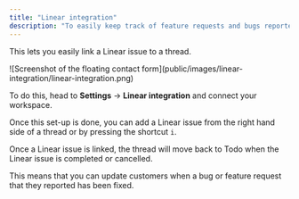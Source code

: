 ```yaml
---
title: "Linear integration"
description: "To easily keep track of feature requests and bugs reported in Plain, you can connect your Linear workspace with Plain."
---
```


This lets you easily link a Linear issue to a thread.

<Frame>![Screenshot of the floating contact form](public/images/linear-integration/linear-integration.png)</Frame>

To do this, head to **Settings** → **Linear integration** and connect your workspace.

Once this set-up is done, you can add a Linear issue from the right hand side of a thread or by pressing the shortcut `i`.

Once a Linear issue is linked, the thread will move back to Todo when the Linear issue is completed or cancelled.

This means that you can update customers when a bug or feature request that they reported has been fixed.
